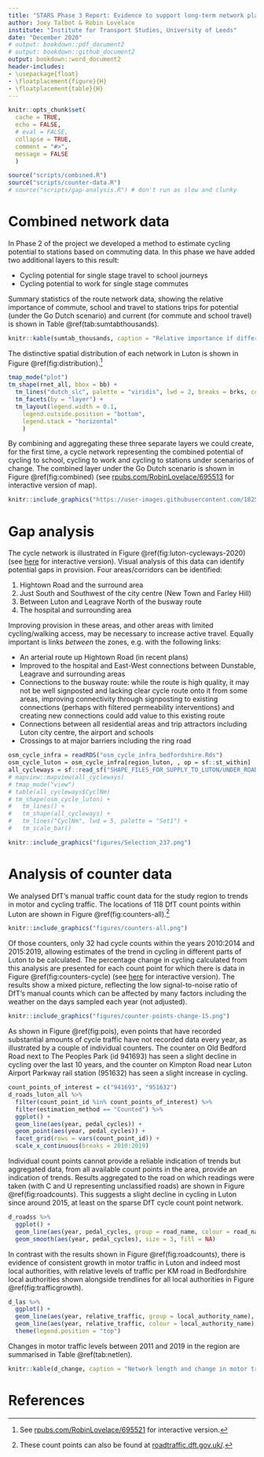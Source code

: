 ```yaml
---
title: "STARS Phase 3 Report: Evidence to support long-term network plans"
author: Joey Talbot & Robin Lovelace
institute: "Institute for Transport Studies, University of Leeds"
date: "December 2020"
# output: bookdown::pdf_document2
# output: bookdown::github_document2
output: bookdown::word_document2
header-includes: 
- \usepackage{float} 
- \floatplacement{figure}{H}
- \floatplacement{table}{H}
---
```


```r
knitr::opts_chunk$set(
  cache = TRUE,
  echo = FALSE,   
  # eval = FALSE,
  collapse = TRUE,
  comment = "#>",
  message = FALSE
  )
```

<!-- # Introduction -->

```r
source("scripts/combined.R")
source("scripts/counter-data.R")
# source("scripts/gap-analysis.R") # don't run as slow and clunky
```

# Combined network data

In Phase 2 of the project we developed a method to estimate cycling potential to stations based on commuting data.
In this phase we have added two additional layers to this result: 

- Cycling potential for single stage travel to school journeys
- Cycling potential to work for single stage commutes

Summary statistics of the route network data, showing the relative importance of commute, school and travel to stations trips for potential (under the Go Dutch scenario) and current (for commute and school travel) is shown in Table \@ref(tab:sumtabthousands).

```r
knitr::kable(sumtab_thousands, caption = "Relative importance if different trip purposes for cycling potential in local authorities in Bedfordshire. Cycling potential and current (2011 data, a proxy for current cycling levels) cycling levels is measured in thousand km cycled on the network for a typical work/school day (one way).")
```

The distinctive spatial distribution of each network in Luton is shown in Figure \@ref(fig:distribution).^[
See [rpubs.com/RobinLovelace/695521](https://rpubs.com/RobinLovelace/695521) for interactive version.
]

```r
tmap_mode("plot")
tm_shape(rnet_all, bbox = bb) +
  tm_lines("dutch_slc", palette = "viridis", lwd = 2, breaks = brks, colorNA = NULL) +
  tm_facets(by = "layer") +
  tm_layout(legend.width = 0.1,
    legend.outside.position = "bottom",
    legend.stack = "horizontal"
    )
```

By combining and aggregating these three separate layers we could create, for the first time, a cycle network representing the combined potential of cycling to school, cycling to work and cycling to stations under scenarios of change.
The combined layer under the Go Dutch scenario is shown in Figure \@ref(fig:combined) (see [rpubs.com/RobinLovelace/695513](https://rpubs.com/RobinLovelace/695513) for interactive version of map).

```r
knitr::include_graphics("https://user-images.githubusercontent.com/1825120/100157908-40677100-2ea3-11eb-8de7-445adfc3ecef.png")
```


# Gap analysis

The cycle network is illustrated in Figure \@ref(fig:luton-cycleways-2020) (see [here](https://rpubs.com/RobinLovelace/701619) for interactive version).
Visual analysis of this data can identify potential gaps in provision.
Four areas/corridors can be identified:

1. Hightown Road and the surround area
2. Just South and Southwest of the city centre (New Town and Farley Hill)
3. Between Luton and Leagrave North of the busway route
4. The hospital and surrounding area

Improving provision in these areas, and other areas with limited cycling/walking access, may be necessary to increase active travel.
Equally important is links *between* the zones, e.g. with the following links:

- An arterial route up Hightown Road (in recent plans)
- Improved to the hospital and East-West connections between Dunstable, Leagrave and surrounding areas
- Connections to the busway route: while the route is high quality, it may not be well signposted and lacking clear cycle route onto it from some areas, improving connectivity through signposting to existing connections (perhaps with filtered permeability interventions) and creating new connections could add value to this existing route
- Connections between all residential areas and trip attractors including Luton city centre, the airport and schools
- Crossings to at major barriers including the ring road

```r
osm_cycle_infra = readRDS("osm_cycle_infra_bedfordshire.Rds")
osm_cycle_luton = osm_cycle_infra[region_luton, , op = sf::st_within]
all_cycleways = sf::read_sf("SHAPE_FILES_FOR_SUPPLY_TO_LUTON/UNDER_ROAD_off_Road.shp")
# mapview::mapview(all_cycleways)
# tmap_mode("view")
# table(all_cycleways$CyclNm)
# tm_shape(osm_cycle_luton) +
#   tm_lines() +
#   tm_shape(all_cycleways) +
#   tm_lines("CyclNm", lwd = 5, palette = "Set1") +
#   tm_scale_bar()
```

```r
knitr::include_graphics("figures/Selection_237.png")
```

# Analysis of counter data

We analysed DfT's manual traffic count data for the study region to trends in motor and cycling traffic.
The locations of 118 DfT count points within Luton are shown in Figure \@ref(fig:counters-all).^[
These count points can also be found at [roadtraffic.dft.gov.uk/](https://roadtraffic.dft.gov.uk/#15/51.8787/-0.4200/basemap-countpoints).
]

```r
knitr::include_graphics("figures/counters-all.png")
```

Of those counters, only 32 had cycle counts within the years 2010:2014 and 2015:2019, allowing estimates of the trend in cycling in different parts of Luton to be calculated.
The percentage change in cycling calculated from this analysis are presented for each count point for which there is data in Figure \@ref(fig:counters-cycle) (see [here](https://rpubs.com/RobinLovelace/701347) for interactive version).
The results show a mixed picture, reflecting the low signal-to-noise ratio of DfT's manual counts which can be affected by many factors including the weather on the days sampled each year (not adjusted).


```r
knitr::include_graphics("figures/counter-points-change-15.png")
```

As shown in Figure \@ref(fig:pois), even points that have recorded substantial amounts of cycle traffic have not recorded data every year, as illustrated by a couple of individual counters.
The counter on Old Bedford Road next to The Peoples Park (id 941693) has seen a slight decline in cycling over the last 10 years, and the counter on Kimpton Road near Luton Airport Parkway rail station (951632) has seen a slight increase in cycling.

```r
count_points_of_interest = c("941693", "951632")
d_roads_luton_all %>% 
  filter(count_point_id %in% count_points_of_interest) %>% 
  filter(estimation_method == "Counted") %>% 
  ggplot() +
  geom_line(aes(year, pedal_cycles)) +
  geom_point(aes(year, pedal_cycles)) +
  facet_grid(rows = vars(count_point_id)) +
  scale_x_continuous(breaks = 2010:2019)
```

Individual count points cannot provide a reliable indication of trends but aggregated data, from all available count points in the area, provide an indication of trends.
Results aggregated to the road on which readings were taken (with C and U representing unclassified roads) are shown in Figure \@ref(fig:roadcounts).
This suggests a slight decline in cycling in Luton since around 2015, at least on the sparse DfT cycle count point network.

```r
d_roadss %>% 
  ggplot() +
  geom_line(aes(year, pedal_cycles, group = road_name, colour = road_name)) +
  geom_smooth(aes(year, pedal_cycles), size = 3, fill = NA) 
```

In contrast with the results shown in Figure \@ref(fig:roadcounts), there is evidence of consistent growth in motor traffic in Luton and indeed most local authorities, with relative levels of traffic per KM road in Bedfordshire local authorities shown alongside trendlines for all local authorities in Figure \@ref(fig:trafficgrowth).

```r
d_las %>% 
  ggplot() +
  geom_line(aes(year, relative_traffic, group = local_authority_name), colour = "grey") +
  geom_line(aes(year, relative_traffic, colour = local_authority_name), data = d_las_of_interest, size = 1.2) +
  theme(legend.position = "top")
```

Changes in motor traffic levels between 2011 and 2019 in the region are summarised in Table \@ref(tab:netlen). 

```r
knitr::kable(d_change, caption = "Network length and change in motor traffic between 2011 for Bedfordshire regions")
```


<!-- Idea: could be a methods paper -->

# References

